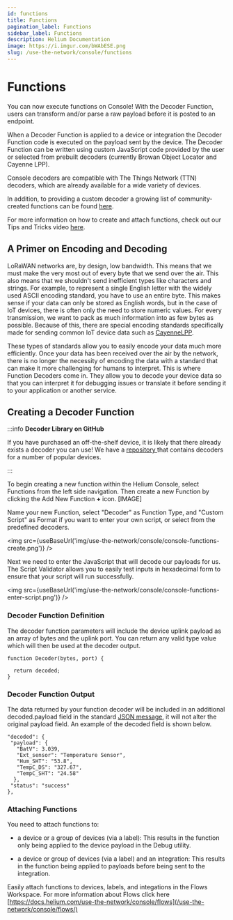 ```yaml
---
id: functions
title: Functions
pagination_label: Functions
sidebar_label: Functions
description: Helium Documentation
image: https://i.imgur.com/bWAbESE.png
slug: /use-the-network/console/functions
---
```


# Functions


You can now execute functions on Console! With the Decoder Function, users can transform and/or
parse a raw payload before it is posted to an endpoint.

When a Decoder Function is applied to a device or integration the Decoder Function code is executed
on the payload sent by the device. The Decoder Function can be written using custom JavaScript code
provided by the user or selected from prebuilt decoders \(currently Browan Object Locator and
Cayenne LPP\).

Console decoders are compatible with The Things Network \(TTN\) decoders, which are already
available for a wide variety of devices.

In addition, to providing a custom decoder a growing list of community-created functions can be
found [here](https://github.com/helium/console-decoders).

For more information on how to create and attach functions, check out our Tips and Tricks video
[here](https://youtu.be/UNUOLbIKXww).

## A Primer on Encoding and Decoding

LoRaWAN networks are, by design, low bandwidth. This means that we must make the very most out of
every byte that we send over the air. This also means that we shouldn't send inefficient types like
characters and strings. For example, to represent a single English letter with the widely used ASCII
encoding standard, you have to use an entire byte. This makes sense if your data can only be stored
as English words, but in the case of IoT devices, there is often only the need to store numeric
values. For every transmission, we want to pack as much information into as few bytes as possible.
Because of this, there are special encoding standards specifically made for sending common IoT
device data such as
[CayenneLPP](https://developers.mydevices.com/cayenne/docs/lora/#lora-cayenne-low-power-payload).

These types of standards allow you to easily encode your data much more efficiently. Once your data
has been received over the air by the network, there is no longer the necessity of encoding the data
with a standard that can make it more challenging for humans to interpret. This is where Function
Decoders come in. They allow you to decode your device data so that you can interpret it for
debugging issues or translate it before sending it to your application or another service.

## Creating a Decoder Function

:::info **Decoder Library on GitHub**

If you have purchased an off-the-shelf device, it is likely that there already exists a decoder you
can use! We have a [repository ](https://github.com/helium/console-decoders)that contains decoders
for a number of popular devices.

:::

To begin creating a new function within the Helium Console, select Functions from the left side
navigation. Then create a new Function by clicking the Add New Function **+** icon. [IMAGE]

Name your new Function, select "Decoder" as Function Type, and "Custom Script" as Format if you want
to enter your own script, or select from the predefined decoders.

<img src={useBaseUrl('img/use-the-network/console/console-functions-create.png')} />

Next we need to enter the JavaScript that will decode our payloads for us. The Script Validator
allows you to easily test inputs in hexadecimal form to ensure that your script will run
successfully.

<img src={useBaseUrl('img/use-the-network/console/console-functions-enter-script.png')} />

### Decoder Function Definition

The decoder function parameters will include the device uplink payload as an array of bytes and the
uplink port. You can return any valid type value which will then be used at the decoder output.

```text
function Decoder(bytes, port) {

  return decoded;
}
```

### Decoder Function Output

The data returned by your function decoder will be included in an additional decoded.payload field
in the standard [JSON message](integrations/json-schema), it will not alter the original payload
field. An example of the decoded field is shown below.

```text
"decoded": {
 "payload": {
   "BatV": 3.039,
   "Ext_sensor": "Temperature Sensor",
   "Hum_SHT": "53.8",
   "TempC_DS": "327.67",
   "TempC_SHT": "24.58"
  },
 "status": "success"
},
```

### Attaching Functions

You need to attach functions to:

- a device or a group of devices (via a label): This results in the function only being applied to
  the device payload in the Debug utility.

- a device or group of devices (via a label) and an integration: This results in the function being
  applied to payloads before being sent to the integration.

Easily attach functions to devices, labels, and integations in the Flows Workspace. For more
information about Flows click here
[https://docs.helium.com/use-the-network/console/flows](/use-the-network/console/flows/)
